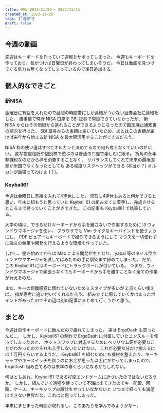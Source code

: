 ```yaml
---
title: 週報 2023/11/20 ~ 2023/11/26
created_at: 2023-11-26
tags: ["週報"]
draft: false
---
```



## 今週の動画

先週はキーボードを作っていて週報をサボってしまった。
今週もキーボードを作っており、気がつけば日曜日が終わってしまいそうだ。
今日は動画を見つけてくる気力も無くなってしまっているので後日追加する。

## 個人的なできごと

### 新NISA

金曜日に有給を入れたので昼間の時間帯にしか連絡がつかない証券会社に連絡をした。
諸事情で現行 NISA 口座を SBI 証券で開設できていなかったが、
新 NISA からはその制限から逃れることができるようになったので勘定廃止通知書の請求を行った。
SBI 証券からの書類は届いていたため、あとはこの書類が届けば来年から始まる新 NISA を最大限活用することができるだろう。

NISA 枠の使い道はすべてオルカンと決めてるので何も考えなくていいのがいい。
変な投信信託や個別株で遊ぶのは普通の口座で楽しむに限る。
折角の永年非課税なのだから枠を消費することなく、
リバランスしてくれて未来の覇権国家が米国でなくなったとしても
ある程度リスクヘッジができる (本当か？) オルカンが最強ってわけよ (？)。

### Keyball61

今週は金曜日に有給を入れて4連休にした。
流石に4連休もあると何かできると思い、年末に組もうと思っていた
Keyball 61 の組み立てに着手し、完成させるところまで持っていくことがきできた。
この記事も Keyball61 で執筆している。

大学の頃は、できるだけキーボードから手を離さないで作業するために
i3 ウィンドウマネージャを使い、
ブラウザでも Vim ライクなキーバインドを使うようにし、
PDF ビュアーもキーボードで操作できるようにして
マウスを一切使わずに論文の執筆や開発を行えるような環境を作っていた。

しかし、働き始めてからは Mac による開発が主となり、
yabai 等のタイル型ウィンドウマネージャを試してはみたのの手に馴染まず諦めてしまった。
だが、この Keyball61 にはキーボードにトラックボールが付いている。
つまり、ウィンドウマネージャで頑張らなくてもキーボードから手を離すことなく全ての作業が行えるのだ。

まだ、キーの距離感覚に慣れていないためミスタイプが多いが 2 日くらい使えば、
指が思考に追い付いてくれるだろう。
組み立てに際していくかはまったポイントがあったのでその辺は別の記事にまとめて行こうかと思う。

## まとめ

今週は自作キーボードに励んだので疲れてしまった。
実は ErgoDash も買ったんだ…。
しかし、Keyball61 の制作で ErgoDash に付属していたコンスルーを使ってしまったのと、
ホットスワップに対応するためにベリリウム銅が必要なことがわかったのでそれも入手しないといけない。
これが必要な分だけ揃えるには 1 万円くらいするようだ。
Keyball61 を組むためにも機材を整えたり、キーキャップやキースイッチを買うのにお金が思った以上にかかってしまったので、
ErgoDash 組み立てるのは来年の春くらいになるかもしれない。

何はともあれ、Keyball61 である程度エンドゲームに近づいたのではないだろうか。
しかし、組んでいく過程や使っていて不満は出てきたのでキー配置、回路、ケース、キーキャップの設計をやっていなかないと
いつまで経っても満足はできない世界だな、これはと思ってしまった。

年末にまとまった時間が取れるし、このあたりを学んでみようかなー。
